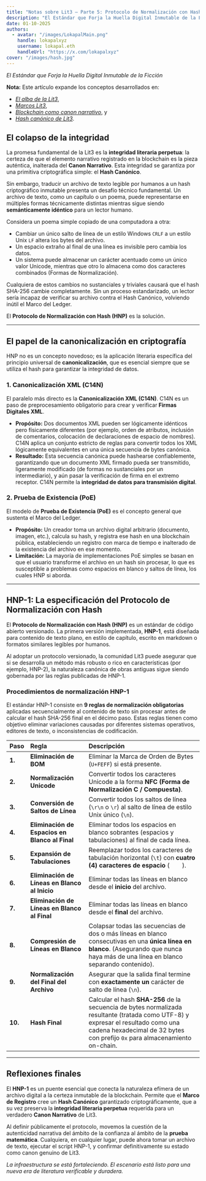 ```yaml
---
title: "Notas sobre Lit3 — Parte 5: Protocolo de Normalización con Hash"
description: "El Estándar que Forja la Huella Digital Inmutable de la Ficción."
date: 01-10-2025
authors:
  - avatar: "/images/LokapalMain.png"
    handle: lokapalxyz
    username: lokapal.eth
    handleUrl: "https://x.com/lokapalxyz"
cover: "/images/hash.jpg"
---
```


*El Estándar que Forja la Huella Digital Inmutable de la Ficción*

**Nota:** Este artículo expande los conceptos desarrollados en:
- [*El alba de la Lit3*](https://www.lokapal.xyz/es/thoughtchain/the-dawn-of-lit3),
- [*Marcos Lit3*](https://www.lokapal.xyz/es/thoughtchain/lit3-frameworks),
- [*Blockchain como canon narrativo*](https://www.lokapal.xyz/es/thoughtchain/blockchain-canon), y
- [*Hash canónico de Lit3*](https://www.lokapal.xyz/es/thoughtchain/canonical-hash).

## El colapso de la integridad

La promesa fundamental de la Lit3 es la **integridad literaria perpetua**: la certeza de que el elemento narrativo registrado en la blockchain es la pieza auténtica, inalterada del **Canon Narrativo**. Esta integridad se garantiza por una primitiva criptográfica simple: el **Hash Canónico**.

Sin embargo, traducir un archivo de texto legible por humanos a un hash criptográfico inmutable presenta un desafío técnico fundamental. Un archivo de texto, como un capítulo o un poema, puede representarse en múltiples formas técnicamente distintas mientras sigue siendo **semánticamente idéntico** para un lector humano.

Considera un poema simple copiado de una computadora a otra:

* Cambiar un único salto de línea de un estilo Windows `CRLF` a un estilo Unix `LF` altera los bytes del archivo.
* Un espacio extraño al final de una línea es invisible pero cambia los datos.
* Un sistema puede almacenar un carácter acentuado como un único valor Unicode, mientras que otro lo almacena como dos caracteres combinados (Formas de Normalización).

Cualquiera de estos cambios no sustanciales y triviales causará que el hash SHA-256 cambie completamente. Sin un proceso estandarizado, un lector sería incapaz de verificar su archivo contra el Hash Canónico, volviendo inútil el Marco del Ledger.

El **Protocolo de Normalización con Hash (HNP)** es la solución.

---

## El papel de la canonicalización en criptografía

HNP no es un concepto novedoso; es la aplicación literaria específica del principio universal de **canonicalización**, que es esencial siempre que se utiliza el hash para garantizar la integridad de datos.

### 1. Canonicalización XML (C14N)

El paralelo más directo es la **Canonicalización XML (C14N)**. C14N es un paso de preprocesamiento obligatorio para crear y verificar **Firmas Digitales XML**.

* **Propósito:** Dos documentos XML pueden ser lógicamente idénticos pero físicamente diferentes (por ejemplo, orden de atributos, inclusión de comentarios, colocación de declaraciones de espacio de nombres). C14N aplica un conjunto estricto de reglas para convertir todos los XML lógicamente equivalentes en una única secuencia de bytes canónica.
* **Resultado:** Esta secuencia canónica puede hashearse confiablemente, garantizando que un documento XML firmado pueda ser transmitido, ligeramente modificado (de formas no sustanciales por un intermediario), y aún pasar la verificación de firma en el extremo receptor. C14N permite la **integridad de datos para transmisión digital**.

### 2. Prueba de Existencia (PoE)

El modelo de **Prueba de Existencia (PoE)** es el concepto general que sustenta el Marco del Ledger.

* **Propósito:** Un creador toma un archivo digital arbitrario (documento, imagen, etc.), calcula su hash, y registra ese hash en una blockchain pública, estableciendo un registro con marca de tiempo e inalterado de la existencia del archivo en ese momento.
* **Limitación:** La mayoría de implementaciones PoE simples se basan en que el usuario transforme el archivo en un hash sin procesar, lo que es susceptible a problemas como espacios en blanco y saltos de línea, los cuales HNP si aborda.

---

## HNP-1: La especificación del Protocolo de Normalización con Hash

El **Protocolo de Normalización con Hash (HNP)** es un estándar de código abierto versionado. La primera versión implementada, **HNP-1**, está diseñada para contenido de texto plano, en estilo de capítulo, escrito en markdown o formatos similares legibles por humanos.

Al adoptar un protocolo versionado, la comunidad Lit3 puede asegurar que si se desarrolla un método más robusto o rico en características (por ejemplo, HNP-2), la naturaleza canónica de obras antiguas sigue siendo gobernada por las reglas publicadas de HNP-1.

### Procedimientos de normalización HNP-1

El estándar HNP-1 consiste en **9 reglas de normalización obligatorias** aplicadas secuencialmente al contenido de texto sin procesar antes de calcular el hash SHA-256 final en el décimo paso. Estas reglas tienen como objetivo eliminar variaciones causadas por diferentes sistemas operativos, editores de texto, o inconsistencias de codificación.

| Paso | Regla | Descripción |
| :--- | :--- | :--- |
| **1.** | **Eliminación de BOM** | Eliminar la Marca de Orden de Bytes (`U+FEFF`) si está presente. |
| **2.** | **Normalización Unicode** | Convertir todos los caracteres Unicode a la forma **NFC (Forma de Normalización C / Compuesta)**. |
| **3.** | **Conversión de Saltos de Línea** | Convertir todos los saltos de línea (`\r\n` o `\r`) al salto de línea de estilo Unix único (`\n`). |
| **4.** | **Eliminación de Espacios en Blanco al Final** | Eliminar todos los espacios en blanco sobrantes (espacios y tabulaciones) al final de cada línea. |
| **5.** | **Expansión de Tabulaciones** | Reemplazar todos los caracteres de tabulación horizontal (`\t`) con **cuatro (4) caracteres de espacio** (`    `). |
| **6.** | **Eliminación de Líneas en Blanco al Inicio** | Eliminar todas las líneas en blanco desde el **inicio** del archivo. |
| **7.** | **Eliminación de Líneas en Blanco al Final** | Eliminar todas las líneas en blanco desde el **final** del archivo. |
| **8.** | **Compresión de Líneas en Blanco** | Colapsar todas las secuencias de dos o más líneas en blanco consecutivas en una **única línea en blanco**. (Asegurando que nunca haya más de una línea en blanco separando contenido). |
| **9.** | **Normalización del Final del Archivo** | Asegurar que la salida final termine con **exactamente un** carácter de salto de línea (`\n`). |
| **10.**| **Hash Final** | Calcular el hash **SHA-256** de la secuencia de bytes normalizada resultante (tratada como UTF-8) y expresar el resultado como una cadena hexadecimal de 32 bytes con prefijo `0x` para almacenamiento on-chain. |

---

## Reflexiones finales

El **HNP-1** es un puente esencial que conecta la naturaleza efímera de un archivo digital a la certeza inmutable de la blockchain. Permite que el **Marco de Registro** cree un **Hash Canónico** garantizado criptográficamente, que a su vez preserva la **integridad literaria perpetua** requerida para un verdadero **Canon Narrativo** de Lit3.

Al definir públicamente el protocolo, movemos la cuestión de la autenticidad narrativa del ámbito de la confianza al ámbito de la **prueba matemática**. Cualquiera, en cualquier lugar, puede ahora tomar un archivo de texto, ejecutar el script HNP-1, y confirmar definitivamente su estado como canon genuino de Lit3.

*La infraestructura se está fortaleciendo. El escenario está listo para una nueva era de literatura verificable y duradera.*